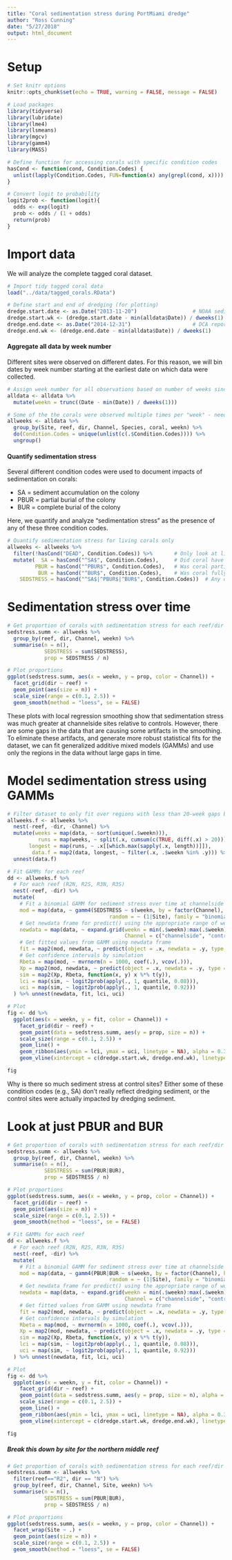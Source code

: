 ```yaml
---
title: "Coral sedimentation stress during PortMiami dredge"
author: "Ross Cunning"
date: "5/27/2018"
output: html_document
---
```


# Setup
```r
# Set knitr options
knitr::opts_chunk$set(echo = TRUE, warning = FALSE, message = FALSE)
```

```r
# Load packages
library(tidyverse)
library(lubridate)
library(lme4)
library(lsmeans)
library(mgcv)
library(gamm4)
library(MASS)

# Define function for accessing corals with specific condition codes
hasCond <- function(cond, Condition.Codes) {
  unlist(lapply(Condition.Codes, FUN=function(x) any(grepl(cond, x))))
}

# Convert logit to probability
logit2prob <- function(logit){
  odds <- exp(logit)
  prob <- odds / (1 + odds)
  return(prob)
}
```

# Import data

We will analyze the complete tagged coral dataset.

```r
# Import tidy tagged coral data
load("../data/tagged_corals.RData")

# Define start and end of dredging (for plotting)
dredge.start.date <- as.Date("2013-11-20")                  # NOAA sediment report April 2016, page 44
dredge.start.wk <- (dredge.start.date - min(alldata$Date)) / dweeks(1)
dredge.end.date <- as.Date("2014-12-31")                    # DCA report August 2015, page 3
dredge.end.wk <- (dredge.end.date - min(alldata$Date)) / dweeks(1)
```

#### Aggregate all data by week number

Different sites were observed on different dates. For this reason, we will bin dates by week number starting at the earliest date on which data were collected.

```r
# Assign week number for all observations based on number of weeks since earliest data
alldata <- alldata %>%
  mutate(weekn = trunc((Date - min(Date)) / dweeks(1)))

# Some of the the corals were observed multiple times per "week" - need to aggregate condition codes
allweeks <- alldata %>%
  group_by(Site, reef, dir, Channel, Species, coral, weekn) %>%
  do(Condition.Codes = unique(unlist(c(.$Condition.Codes)))) %>%
  ungroup()
```

#### Quantify sedimentation stress

Several different condition codes were used to document impacts of sedimentation on corals:

* SA = sediment accumulation on the colony
* PBUR = partial burial of the colony
* BUR = complete burial of the colony

Here, we quantify and analyze "sedimentation stress" as the presence of any of these three condition codes.

```r
# Quantify sedimentation stress for living corals only
allweeks <- allweeks %>%
  filter(!hasCond("DEAD", Condition.Codes)) %>%       # Only look at living corals
  mutate(  SA = hasCond("^SA$", Condition.Codes),     # Did coral have sediment accumulation?
         PBUR = hasCond("^PBUR$", Condition.Codes),   # Was coral partially buried in sediment?
          BUR = hasCond("^BUR$", Condition.Codes),    # Was coral fully buried in sediment?
    SEDSTRESS = hasCond("^SA$|^PBUR$|^BUR$", Condition.Codes))  # Any of these conditions?  
```

# Sedimentation stress over time
```r
# Get proportion of corals with sedimentation stress for each reef/dir at each week
sedstress.summ <- allweeks %>%
  group_by(reef, dir, Channel, weekn) %>%
  summarise(n = n(),
            SEDSTRESS = sum(SEDSTRESS),
            prop = SEDSTRESS / n)

# Plot proportions
ggplot(sedstress.summ, aes(x = weekn, y = prop, color = Channel)) + 
  facet_grid(dir ~ reef) +
  geom_point(aes(size = n)) +
  scale_size(range = c(0.1, 2.5)) +
  geom_smooth(method = "loess", se = FALSE)
```

These plots with local regression smoothing show that sedimentation stress was much greater at channelside sites relative to controls. However, there are some gaps in the data that are causing some artifacts in the smoothing. To eliminate these artifacts, and generate more robust statistical fits for the dataset, we can fit generalized additive mixed models (GAMMs) and use only the regions in the data without large gaps in time.

# Model sedimentation stress using GAMMs
```r
# Filter dataset to only fit over regions with less than 20-week gaps between data points
allweeks.f <- allweeks %>%
  nest(-reef, -dir, -Channel) %>%                                            # For each reef
  mutate(weeks = map(data, ~ sort(unique(.$weekn))),                         # Which weeks have data
          runs = map(weeks, ~ split(.x, cumsum(c(TRUE, diff(.x) > 20)))),    # Find runs w/o 20wk gaps
       longest = map(runs, ~ .x[[which.max(sapply(.x, length))]]),           # Get longest run
        data.f = map2(data, longest, ~ filter(.x, .$weekn %in% .y))) %>%     # Get data from those weeks
  unnest(data.f)

# Fit GAMMs for each reef
dd <- allweeks.f %>%
  # For each reef (R2N, R2S, R3N, R3S)
  nest(-reef, -dir) %>%
  mutate(
    # Fit a binomial GAMM for sediment stress over time at channelside vs. control, site as random
    mod = map(data, ~ gamm4(SEDSTRESS ~ s(weekn, by = factor(Channel), k = 5) + Channel,
                                 random = ~ (1|Site), family = "binomial", data = .)$gam),
    # Get newdata frame for predict() using the appropriate range of weeks
    newdata = map(data, ~ expand.grid(weekn = min(.$weekn):max(.$weekn),
                                      Channel = c("channelside", "control"))),
    # Get fitted values from GAMM using newdata frame
    fit = map2(mod, newdata, ~ predict(object = .x, newdata = .y, type = "response")),
    # Get confidence intervals by simulation
    Rbeta = map(mod, ~ mvrnorm(n = 1000, coef(.), vcov(.))),
    Xp = map2(mod, newdata, ~ predict(object = .x, newdata = .y, type = "lpmatrix")),
    sim = map2(Xp, Rbeta, function(x, y) x %*% t(y)),
    lci = map(sim, ~ logit2prob(apply(., 1, quantile, 0.08))),
    uci = map(sim, ~ logit2prob(apply(., 1, quantile, 0.92)))
  ) %>% unnest(newdata, fit, lci, uci)

# Plot
fig <- dd %>%
  ggplot(aes(x = weekn, y = fit, color = Channel)) +
    facet_grid(dir ~ reef) +
    geom_point(data = sedstress.summ, aes(y = prop, size = n)) +
    scale_size(range = c(0.1, 2.5)) +
    geom_line() +
    geom_ribbon(aes(ymin = lci, ymax = uci, linetype = NA), alpha = 0.3) + 
    geom_vline(xintercept = c(dredge.start.wk, dredge.end.wk), linetype = 1, lwd = 0.25)

fig 
```

Why is there so much sediment stress at control sites? Either some of these condition codes (e.g., SA) don't really reflect dredging sediment, or the control sites were actually impacted by dredging sediment.

# Look at just PBUR and BUR
```r
# Get proportion of corals with sedimentation stress for each reef/dir at each week
sedstress.summ <- allweeks %>%
  group_by(reef, dir, Channel, weekn) %>%
  summarise(n = n(),
            SEDSTRESS = sum(PBUR|BUR),
            prop = SEDSTRESS / n)

# Plot proportions
ggplot(sedstress.summ, aes(x = weekn, y = prop, color = Channel)) + 
  facet_grid(dir ~ reef) +
  geom_point(aes(size = n)) +
  scale_size(range = c(0.1, 2.5)) +
  geom_smooth(method = "loess", se = FALSE)

# Fit GAMMs for each reef
dd <- allweeks.f %>%
  # For each reef (R2N, R2S, R3N, R3S)
  nest(-reef, -dir) %>%
  mutate(
    # Fit a binomial GAMM for sediment stress over time at channelside vs. control, site as random
    mod = map(data, ~ gamm4(PBUR|BUR ~ s(weekn, by = factor(Channel), k = 5) + Channel,
                                 random = ~ (1|Site), family = "binomial", data = .)$gam),
    # Get newdata frame for predict() using the appropriate range of weeks
    newdata = map(data, ~ expand.grid(weekn = min(.$weekn):max(.$weekn),
                                      Channel = c("channelside", "control"))),
    # Get fitted values from GAMM using newdata frame
    fit = map2(mod, newdata, ~ predict(object = .x, newdata = .y, type = "response")),
    # Get confidence intervals by simulation
    Rbeta = map(mod, ~ mvrnorm(n = 1000, coef(.), vcov(.))),
    Xp = map2(mod, newdata, ~ predict(object = .x, newdata = .y, type = "lpmatrix")),
    sim = map2(Xp, Rbeta, function(x, y) x %*% t(y)),
    lci = map(sim, ~ logit2prob(apply(., 1, quantile, 0.08))),
    uci = map(sim, ~ logit2prob(apply(., 1, quantile, 0.92)))
  ) %>% unnest(newdata, fit, lci, uci)

# Plot
fig <- dd %>%
  ggplot(aes(x = weekn, y = fit, color = Channel)) +
    facet_grid(dir ~ reef) +
    geom_point(data = sedstress.summ, aes(y = prop, size = n), alpha = 0.3) +
    scale_size(range = c(0.1, 2.5)) +
    geom_line() +
    geom_ribbon(aes(ymin = lci, ymax = uci, linetype = NA), alpha = 0.3) +
    geom_vline(xintercept = c(dredge.start.wk, dredge.end.wk), linetype = 1, lwd = 0.25)

fig
```

##### Break this down by site for the northern middle reef

```r
# Get proportion of corals with sedimentation stress for each reef/dir at each week
sedstress.summ <- allweeks %>%
  filter(reef=="R2", dir == "N") %>%
  group_by(reef, dir, Channel, Site, weekn) %>%
  summarise(n = n(),
            SEDSTRESS = sum(PBUR|BUR),
            prop = SEDSTRESS / n)

# Plot proportions
ggplot(sedstress.summ, aes(x = weekn, y = prop, color = Channel)) + 
  facet_wrap(Site ~ .) +
  geom_point(aes(size = n)) +
  scale_size(range = c(0.1, 2.5)) +
  geom_smooth(method = "loess", se = FALSE)
```


